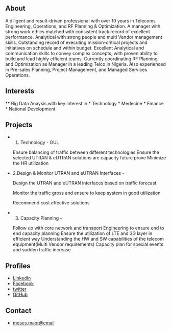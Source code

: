 ## About

A diligent and result-driven professional with over 10 years in Telecoms Engineering, Operations,
and RF Planning & Optimization. A manager with strong work ethics matched with consistent
track record of excellent performance. Analytical with strong people and multi Vendor management skills.
Outstanding record of executing mission-critical projects and initiatives on schedule and
within budget. Excellent Analytical and communication skills to convey complex concepts, with proven ability
to build and lead highly efficient teams. Currently coordinating RF Planning and Optimization as
Manager in a leading Telco in Nigeria. Also experienced in Pre-sales Planning, Project Management, and Managed Services Operations.

## Interests

** Big Data Anaysis with key interest in 
* Technology
* Medecine
* Finance
* National Development

## Projects

* 1. Technology - GUL

    Ensure balancing of traffic between different technologies
    Ensure the selected UTRAN & eUTRAN solutions are capacity future prove
    Minimize the HR utilization 

* 2.Design & Monitor UTRAN and eUTRAN Interfaces -

    Design the UTRAN and eUTRAN interfaces based on traffic forecast

    Monitor the traffic gross and ensure to keep system in good utilization

    Recommend cost effective solutions

* 3. Capacity Planning -

    Follow up with core network and transport Engineering to ensure end to end capacity planning
    Ensure the utilization of LTE and 3G layer in efficient way
    Understanding the HW and SW capabilities of the telecom equipment(Multi Vendor requirements)
    Capacity plan for special events and sudden traffic increase 

## Profiles 

* [LinkedIn](https://www.linkedin.com/in/engr-moses-maor)
* [Facebook](http://facebook.com/mosedoo)
* [twitter](http://twitter.com@MosesMaor)
* [GitHub](http://github.com/Moses-Maor)

## Contact

* [moses.maor@email](mailto:moses.maor@email)